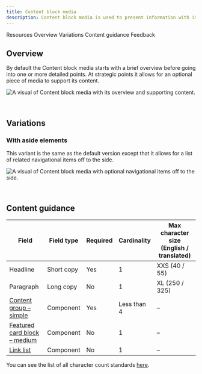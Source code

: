 ```yaml
---
title: Content block media
description: Content block media is used to present information with images in a group setting.
---
```



<ComponentDescription name="Content block media" type="layout" />

<AnchorLinks>

<AnchorLink>Resources</AnchorLink>
<AnchorLink>Overview</AnchorLink>
<AnchorLink>Variations</AnchorLink>
<AnchorLink>Content guidance</AnchorLink>
<AnchorLink>Feedback</AnchorLink>

</AnchorLinks>

<ResourceLinks name="Content block media" type="layout" />

## Overview

By default the Content block media starts with a brief overview before going into one or more detailed points. At strategic points it allows for an optional piece of media to support its content.

![A visual of Content block media with its overview and supporting content.](../../images/pattern/content-block-media/content-block-with-media.jpg)

<br />

## Variations

### With aside elements

This variant is the same as the default version except that it allows for a list of related navigational items off to the side.

![A visual of Content block media with optional navigational items off to the side.](../../images/pattern/content-block-media/content-block-with-media-with-aside-elements.jpg)

<br />

## Content guidance

| Field                                                                                                                                           | Field type | Required | Cardinality | Max character size (English / translated) |
| ----------------------------------------------------------------------------------------------------------------------------------------------- | ---------- | -------- | ----------- | ----------------------------------------- |
| Headline                                                                                                                                        | Short copy | Yes      | 1           | XXS (40 / 55)                             |
| Paragraph                                                                                                                                       | Long copy  | No       | 1           | XL (250 / 325)                            |
| [Content group – simple](https://www.ibm.com/standards/carbon/components/content-group-simple)                               | Component  | Yes      | Less than 4 | –                                         |
| [Featured card block – medium](https://www.ibm.com/standards/carbon/components/feature-card-block#feature-card-block-medium) | Component  | No       | 1           | –                                         |
| [Link list](https://www.ibm.com/standards/carbon/components/link-list)                                                       | Component  | No       | 1           | –                                         |

You can see the list of all character count standards <a href="https://github.com/carbon-design-system/carbon-for-ibm-dotcom-website/wiki/Character-count-standards" target="_blank" rel="noreferrer">here</a>.

<ComponentFooter name="Content block media" type="layout" />
